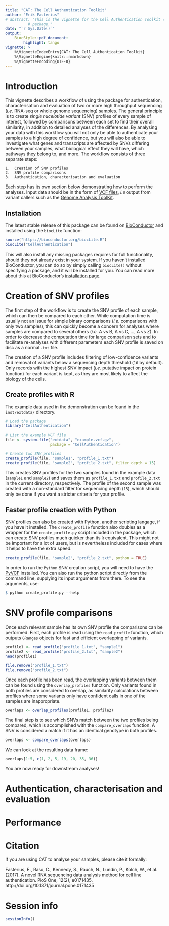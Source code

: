 ```yaml
---
title: "CAT: The Cell Authentication Toolkit"
author: "Erik Fasterius"
# abstract: "This is the vignette for the Cell Authentication Toolkit (CAT) R
          # package."
date: "`r Sys.Date()`"
output:
    BiocStyle::pdf_document:
        highlight: tango
vignette: >
    %\VignetteIndexEntry{CAT: The Cell Authentication Toolkit}
    %\VignetteEngine{knitr::rmarkdown}
    %\VignetteEncoding{UTF-8}
---
```


# Introduction

This vignette describes a workflow of using the \Rpackage{"CellAuthentication"}
package for authentication, characterisation and evaluation of two or more
high throughput sequencing (*i.e.* RNA-seq or whole genome sequencing) samples.
The general principle is to create *single nucelotide variant* (SNV) profiles
of every sample of interest, followed by comparisons between each set to find
their overall similarity, in addition to detailed analyses of the differences.
By analysing your data with this workflow you will not only be able to
authenticate your samples to a high degree of confidence, but you will also be
able to investigate what genes and transcripts are affected by SNVs differing
between your samples, what biological effect they will have, which pathways
they belong to, and more. The workflow consists of three separate steps:

    1.  Creation of SNV profiles
    2.  SNV profile comparisons
    3.  Authentication, characterisation and evaluation

Each step has its own section below demonstrating how to perform the analyses.
Input data should be in the form of [VCF files][1], *i.e* output from variant
callers such as the [Genome Analysis ToolKit][2].

[1]: http://www.internationalgenome.org/wiki/Analysis/variant-call-format
[2]: https://software.broadinstitute.org/gatk/

## Installation

The latest stable release of this package can be found on [BioConductor][3] and
installed using the `biocLite` function:

```r
source("https://bioconductor.org/biocLite.R")
biocLite("CellAuthentication")
```

This will also install any missing packages requires for full functionality,
should they not already exist in your system. If you haven't installed
BioConductor, you can do so by simply calling `biocLite()` without specifying a
package, and it will be installed for you. You can read more about this at
BioConductor's [installation page][4].

[3]: http://bioconductor.org/
[4]: http://bioconductor.org/install/

# Creation of SNV profiles

The first step of the workflow is to create the SNV profile of each sample,
which can then be compared to each other. While computation time is usually not
an issue for simple binary comparisons (*i.e.* comparisons with only two
samples), this can quickly become a concern for analyses where samples are
compared to several others (*i.e.* A vs B, A vs C, ..., A vs Z). In order to
decrease the computation time for large comparison sets and to facilitate
re-analyses with different parameters each SNV profile is saved on disc as a
normal `.txt` file.

The creation of a SNV profile includes filtering of low-confidence variants and
removal of variants below a sequencing depth threshold (`10` by default). Only
records with the highest SNV impact (*i.e.* putative impact on protein 
function) for each variant is kept, as they are most likely to affect the
biology of the cells.

## Create profiles with R

The example data used in the demonstration can be found in the `inst/extdata/`
directory.

```r
# Load the package
library("CellAuthentication")

# List the example VCF file
file <- system.file("extdata", "example.vcf.gz",
                    package = "CellAuthentication")

# Create two SNV profiles
create_profile(file, "sample1", "profile_1.txt")
create_profile(file, "sample2", "profile_2.txt", filter_depth = 15)
```

This creates SNV profiles for the two samples found in the example data
(`sample1` and `sample2`) and saves them as `profile_1.txt` and `profile_2.txt`
in the current directory, respectively. The profile of the second sample was
created with a non-standard filter for sequencing depth (`15`), which should
only be done if you want a stricter criteria for your profile.

## Faster profile creation with Python

SNV profiles can also be created with Python, another scripting langage, if you
have it installed. The `create_profile` function also doubles as a wrapper
for the `create_profile.py` script included in the package, which can create
SNV profiles much quicker than its `R` equivalent. This might not be important
for a lot of users, but is nevertheless included for cases where it helps to
have the extra speed.

```r
create_profile(file, "sample2", "profile_2.txt", python = TRUE)
```

In order to run the `Python` SNV creation script, you will need to have the
[PyVCF](https://pypi.python.org/pypi/PyVCF) installed. You can also run the
python script directly from the command line, supplying its input arguments
from there. To see the arguments, use:

```r
$ python create_profile.py --help
```

# SNV profile comparisons

Once each relevant sample has its own SNV profile the comparisons can be
performed. First, each profile is read using the `read_profile` function,
which outputs `GRanges` objects for fast and efficient overlapping of variants.

```r
profile1 <- read_profile("profile_1.txt", "sample1")
profile2 <- read_profile("profile_2.txt", "sample2")
head(profile1)
```

```r
file.remove("profile_1.txt")
file.remove("profile_2.txt")
```

Once each profile has been read, the overlapping variants between them can be
found using the `overlap_profiles` function. Only variants found in both
profiles are considered to overlap, as similarity calculations between profiles
where some variants only have confident calls in one of the samples are
inappropriate.

```r
overlaps <- overlap_profiles(profile1, profile2)
```

The final step is to see which SNVs match between the two profiles being
compared, which is accomplished with the `compare_overlaps` function. A SNV is
considered a match if it has an identical genotype in both profiles. 

```r
overlaps <- compare_overlaps(overlaps)
```

We can look at the resulting data frame:

```r
overlaps[1:5, c(1, 2, 5, 19, 20, 35, 36)]
```

You are now ready for downstream analyses!

# Authentication, characterisation and evaluation

# Performance

# Citation

If you are using CAT to analyse your samples, please cite it formally:

Fasterius, E., Raso, C., Kennedy, S., Rauch, N., Lundin, P., Kolch, W., et al.
(2017). A novel RNA sequencing data analysis method for cell line
authentication. PloS One, 12(2), e0171435.
http://doi.org/10.1371/journal.pone.0171435

# Session info
```r
sessionInfo()
```
